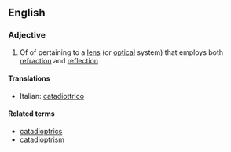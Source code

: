 ==English==

===Adjective===
{{en-adj|-}}

# {{optics}} Of of pertaining to a [[lens]] (or [[optical]] system) that employs both [[refraction]] and [[reflection]]

====Translations====
{{trans-top}}
* Italian: [[catadiottrico]]
{{trans-mid}}
{{trans-bottom}}

====Related terms====
* [[catadioptrics]]
* [[catadioptrism]]